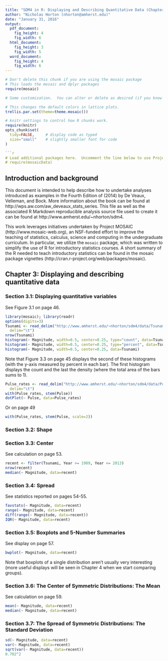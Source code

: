 ```yaml
---
title: "SDM4 in R: Displaying and Describing Quantitative Data (Chapter 3)"
author: "Nicholas Horton (nhorton@amherst.edu)"
date: "January 31, 2016"
output: 
  pdf_document:
    fig_height: 4
    fig_width: 6
  html_document:
    fig_height: 3
    fig_width: 5
  word_document:
    fig_height: 4
    fig_width: 6
---
```



```r
# Don't delete this chunk if you are using the mosaic package
# This loads the mosaic and dplyr packages
require(mosaic)
```

```r
# Some customization.  You can alter or delete as desired (if you know what you are doing).

# This changes the default colors in lattice plots.
trellis.par.set(theme=theme.mosaic())  

# knitr settings to control how R chunks work.
require(knitr)
opts_chunk$set(
  tidy=FALSE,     # display code as typed
  size="small"    # slightly smaller font for code
)

```r
# Load additional packages here.  Uncomment the line below to use Project MOSAIC data sets.
# require(mosaicData)   
```

## Introduction and background 

This document is intended to help describe how to undertake analyses introduced 
as examples in the Fourth Edition of \emph{Stats: Data and Models} (2014) by De Veaux, Velleman, and Bock.
More information about the book can be found at http://wps.aw.com/aw_deveaux_stats_series.  This
file as well as the associated R Markdown reproducible analysis source file used to create it can be found at http://www.amherst.edu/~nhorton/sdm4.

This work leverages initiatives undertaken by Project MOSAIC (http://www.mosaic-web.org), an NSF-funded effort to improve the teaching of statistics, calculus, science and computing in the undergraduate curriculum. In particular, we utilize the `mosaic` package, which was written to simplify the use of R for introductory statistics courses. A short summary of the R needed to teach introductory statistics can be found in the mosaic package vignettes (http://cran.r-project.org/web/packages/mosaic).

## Chapter 3: Displaying and describing quantitative data

### Section 3.1: Displaying quantitative variables

See Figure 3.1 on page 46.
```r
library(mosaic); library(readr)
options(digits=3)
Tsunami <- read_delim("http://www.amherst.edu/~nhorton/sdm4/data/Tsunami_Earthquakes.txt", 
  delim="\t")
nrow(Tsunami)   
histogram(~ Magnitude, width=0.5, center=0.25, type="count", data=Tsunami)
histogram(~ Magnitude, width=0.5, center=0.25, type="percent", data=Tsunami)
histogram(~ Magnitude, width=0.5, center=0.25, data=Tsunami)
```

Note that Figure 3.3 on page 45 displays the second of these histograms (with the y-axis measured by percent in each bar).  The first histogram displays the count and the last the density (where the total area of the bars sums to 1).

```r
Pulse_rates <- read_delim("http://www.amherst.edu/~nhorton/sdm4/data/Pulse_rates.txt",
  delim="\t")
with(Pulse_rates, stem(Pulse))
dotPlot(~ Pulse, data=Pulse_rates)
```

Or on page 49

```r
with(Pulse_rates, stem(Pulse, scale=2))
```

### Section 3.2: Shape


### Section 3.3: Center

See calculation on page 53.
```r
recent <- filter(Tsunami, Year >= 1989, Year <= 2013)
nrow(recent)   
median(~ Magnitude, data=recent)
```


### Section 3.4: Spread

See statistics reported on pages 54-55.

```r
favstats(~ Magnitude, data=recent)
range(~ Magnitude, data=recent)
diff(range(~ Magnitude, data=recent))
IQR(~ Magnitude, data=recent)
```

### Section 3.5: Boxplots and 5-Number Summaries

See display on page 57.
```r
bwplot(~ Magnitude, data=recent)
```

Note that boxplots of a single distribution aren't usually very interesting (more useful displays will be seen in Chapter 4 when we start comparing groups).

### Section 3.6: The Center of Symmetric Distributions: The Mean

See calculation on page 59.

```r
mean(~ Magnitude, data=recent)
median(~ Magnitude, data=recent)
```

### Section 3.7: The Spread of Symmetric Distributions: The Standard Deviation


```r
sd(~ Magnitude, data=recent)
var(~ Magnitude, data=recent)
sqrt(var(~ Magnitude, data=recent))
0.702^2
```

